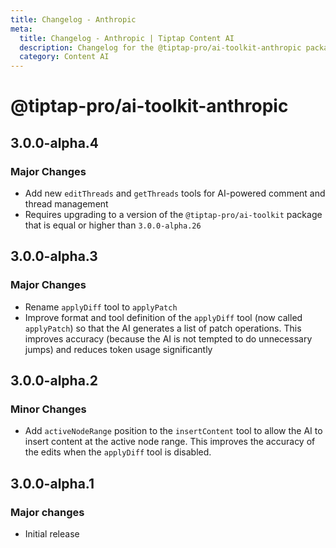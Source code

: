 ```yaml
---
title: Changelog - Anthropic
meta:
  title: Changelog - Anthropic | Tiptap Content AI
  description: Changelog for the @tiptap-pro/ai-toolkit-anthropic package
  category: Content AI
---
```


# @tiptap-pro/ai-toolkit-anthropic

## 3.0.0-alpha.4

### Major Changes

- Add new `editThreads` and `getThreads` tools for AI-powered comment and thread management
- Requires upgrading to a version of the `@tiptap-pro/ai-toolkit` package that is equal or higher than `3.0.0-alpha.26`

## 3.0.0-alpha.3

### Major Changes

- Rename `applyDiff` tool to `applyPatch`
- Improve format and tool definition of the `applyDiff` tool (now called `applyPatch`) so that the AI generates a list of patch operations. This improves accuracy (because the AI is not tempted to do unnecessary jumps) and reduces token usage significantly

## 3.0.0-alpha.2

### Minor Changes

- Add `activeNodeRange` position to the `insertContent` tool to allow the AI to insert content at the active node range. This improves the accuracy of the edits when the `applyDiff` tool is disabled.

## 3.0.0-alpha.1

### Major changes

- Initial release

